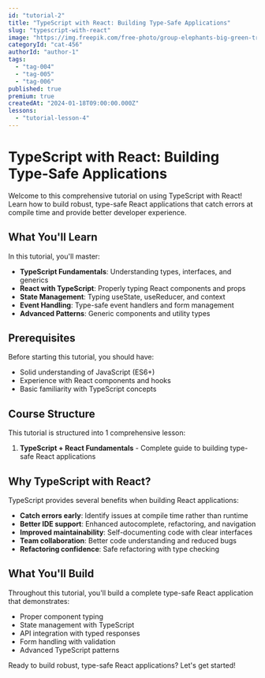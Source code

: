 ```yaml
---
id: "tutorial-2"
title: "TypeScript with React: Building Type-Safe Applications"
slug: "typescript-with-react"
image: "https://img.freepik.com/free-photo/group-elephants-big-green-tree-wilderness_181624-16897.jpg?semt=ais_hybrid&w=740"
categoryId: "cat-456"
authorId: "author-1"
tags:
  - "tag-004"
  - "tag-005"
  - "tag-006"
published: true
premium: true
createdAt: "2024-01-18T09:00:00.000Z"
lessons:
  - "tutorial-lesson-4"
---
```


# TypeScript with React: Building Type-Safe Applications

Welcome to this comprehensive tutorial on using TypeScript with React! Learn how to build robust, type-safe React applications that catch errors at compile time and provide better developer experience.

## What You'll Learn

In this tutorial, you'll master:

- **TypeScript Fundamentals**: Understanding types, interfaces, and generics
- **React with TypeScript**: Properly typing React components and props
- **State Management**: Typing useState, useReducer, and context
- **Event Handling**: Type-safe event handlers and form management
- **Advanced Patterns**: Generic components and utility types

## Prerequisites

Before starting this tutorial, you should have:

- Solid understanding of JavaScript (ES6+)
- Experience with React components and hooks
- Basic familiarity with TypeScript concepts

## Course Structure

This tutorial is structured into 1 comprehensive lesson:

1. **TypeScript + React Fundamentals** - Complete guide to building type-safe React applications

## Why TypeScript with React?

TypeScript provides several benefits when building React applications:

- **Catch errors early**: Identify issues at compile time rather than runtime
- **Better IDE support**: Enhanced autocomplete, refactoring, and navigation
- **Improved maintainability**: Self-documenting code with clear interfaces
- **Team collaboration**: Better code understanding and reduced bugs
- **Refactoring confidence**: Safe refactoring with type checking

## What You'll Build

Throughout this tutorial, you'll build a complete type-safe React application that demonstrates:

- Proper component typing
- State management with TypeScript
- API integration with typed responses
- Form handling with validation
- Advanced TypeScript patterns

Ready to build robust, type-safe React applications? Let's get started!
